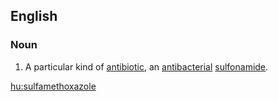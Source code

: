 ==English==
{{wikipedia}}
===Noun===
{{en-noun|-}}
#{{pharmaceutical drug}} A particular kind of [[antibiotic]], an [[antibacterial]] [[sulfonamide]].

[[hu:sulfamethoxazole]]